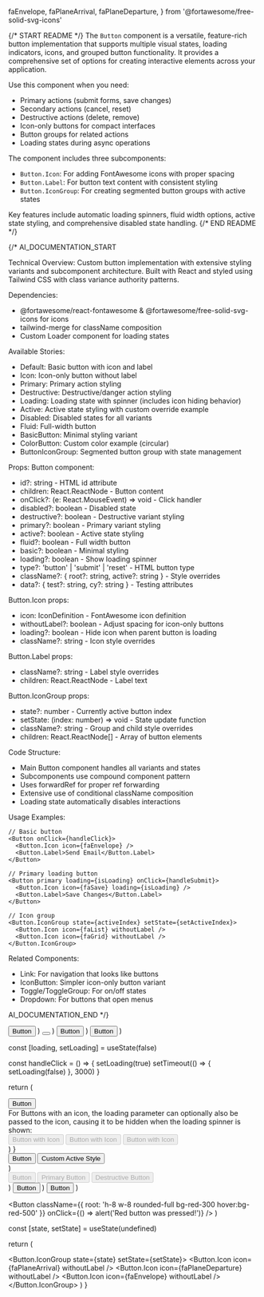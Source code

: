   faEnvelope,
  faPlaneArrival,
  faPlaneDeparture,
} from '@fortawesome/free-solid-svg-icons'

{/* START README */}
The `Button` component is a versatile, feature-rich button implementation that supports multiple visual states, loading indicators, icons, and grouped button functionality. It provides a comprehensive set of options for creating interactive elements across your application.

Use this component when you need:
- Primary actions (submit forms, save changes)
- Secondary actions (cancel, reset)
- Destructive actions (delete, remove)
- Icon-only buttons for compact interfaces
- Button groups for related actions
- Loading states during async operations

The component includes three subcomponents:
- `Button.Icon`: For adding FontAwesome icons with proper spacing
- `Button.Label`: For button text content with consistent styling
- `Button.IconGroup`: For creating segmented button groups with active states

Key features include automatic loading spinners, fluid width options, active state styling, and comprehensive disabled state handling.
{/* END README */}

{/*
AI_DOCUMENTATION_START

Technical Overview: Custom button implementation with extensive styling variants and subcomponent architecture. Built with React and styled using Tailwind CSS with class variance authority patterns.

Dependencies:
- @fortawesome/react-fontawesome & @fortawesome/free-solid-svg-icons for icons
- tailwind-merge for className composition
- Custom Loader component for loading states

Available Stories:
- Default: Basic button with icon and label
- Icon: Icon-only button without label
- Primary: Primary action styling
- Destructive: Destructive/danger action styling
- Loading: Loading state with spinner (includes icon hiding behavior)
- Active: Active state styling with custom override example
- Disabled: Disabled states for all variants
- Fluid: Full-width button
- BasicButton: Minimal styling variant
- ColorButton: Custom color example (circular)
- ButtonIconGroup: Segmented button group with state management

Props:
Button component:
- id?: string - HTML id attribute
- children: React.ReactNode - Button content
- onClick?: (e: React.MouseEvent) => void - Click handler
- disabled?: boolean - Disabled state
- destructive?: boolean - Destructive variant styling
- primary?: boolean - Primary variant styling
- active?: boolean - Active state styling
- fluid?: boolean - Full width button
- basic?: boolean - Minimal styling
- loading?: boolean - Show loading spinner
- type?: 'button' | 'submit' | 'reset' - HTML button type
- className?: { root?: string, active?: string } - Style overrides
- data?: { test?: string, cy?: string } - Testing attributes

Button.Icon props:
- icon: IconDefinition - FontAwesome icon definition
- withoutLabel?: boolean - Adjust spacing for icon-only buttons
- loading?: boolean - Hide icon when parent button is loading
- className?: string - Icon style overrides

Button.Label props:
- className?: string - Label style overrides
- children: React.ReactNode - Label text

Button.IconGroup props:
- state?: number - Currently active button index
- setState: (index: number) => void - State update function
- className?: string - Group and child style overrides
- children: React.ReactNode[] - Array of button elements

Code Structure:
- Main Button component handles all variants and states
- Subcomponents use compound component pattern
- Uses forwardRef for proper ref forwarding
- Extensive use of conditional className composition
- Loading state automatically disables interactions

Usage Examples:
```tsx
// Basic button
<Button onClick={handleClick}>
  <Button.Icon icon={faEnvelope} />
  <Button.Label>Send Email</Button.Label>
</Button>

// Primary loading button
<Button primary loading={isLoading} onClick={handleSubmit}>
  <Button.Icon icon={faSave} loading={isLoading} />
  <Button.Label>Save Changes</Button.Label>
</Button>

// Icon group
<Button.IconGroup state={activeIndex} setState={setActiveIndex}>
  <Button.Icon icon={faList} withoutLabel />
  <Button.Icon icon={faGrid} withoutLabel />
</Button.IconGroup>
```

Related Components:
- Link: For navigation that looks like buttons
- IconButton: Simpler icon-only button variant
- Toggle/ToggleGroup: For on/off states
- Dropdown: For buttons that open menus

AI_DOCUMENTATION_END
*/}

  <Button>
    <Button.Icon icon={faEnvelope} />
    <Button.Label>Button</Button.Label>
  </Button>
)

  <Button>
    <Button.Icon icon={faEnvelope} withoutLabel />
  </Button>
)

  <Button primary>
    <Button.Icon icon={faEnvelope} />
    <Button.Label>Button</Button.Label>
  </Button>
)

  <Button destructive>
    <Button.Icon icon={faEnvelope} />
    <Button.Label>Button</Button.Label>
  </Button>
)

  const [loading, setLoading] = useState(false)

const handleClick = () => {
setLoading(true)
setTimeout(() => {
setLoading(false)
}, 3000)
}

return (

<div className="flex flex-col gap-4">
  <Button loading className={{ root: 'w-max' }}>
    Button
  </Button>
  <div className="flex flex-col gap-2">
    <div>
      For Buttons with an icon, the loading parameter can optionally also be
      passed to the icon, causing it to be hidden when the loading spinner is
      shown:
    </div>
    <Button
      loading={loading}
      onClick={handleClick}
      disabled={loading}
      className={{ root: 'w-max' }}
    >
      <Button.Icon icon={faEnvelope} loading={loading} />
      <Button.Label>Button with Icon</Button.Label>
    </Button>
    <Button
      primary
      loading={loading}
      onClick={handleClick}
      disabled={loading}
      className={{ root: 'w-max' }}
    >
      <Button.Icon icon={faEnvelope} loading={loading} />
      <Button.Label>Button with Icon</Button.Label>
    </Button>
    <Button
      destructive
      loading={loading}
      onClick={handleClick}
      disabled={loading}
      className={{ root: 'w-max' }}
    >
      <Button.Icon icon={faEnvelope} loading={loading} />
      <Button.Label>Button with Icon</Button.Label>
    </Button>
  </div>
</div>
) }

  <div className="flex flex-col gap-4">
    <Button active className={{ root: 'w-max' }}>
      <Button.Icon icon={faEnvelope} />
      <Button.Label>Button</Button.Label>
    </Button>
    <Button
      active
      className={{
        root: 'w-max',
        active: 'bg-red-300 hover:bg-red-400 hover:text-black',
      }}
    >
      <Button.Icon icon={faEnvelope} />
      <Button.Label>Custom Active Style</Button.Label>
    </Button>
  </div>
)

  <div className="flex flex-col gap-4">
    <Button disabled>
      <Button.Icon icon={faEnvelope} />
      <Button.Label>Button</Button.Label>
    </Button>
    <Button primary disabled>
      <Button.Icon icon={faEnvelope} />
      <Button.Label>Primary Button</Button.Label>
    </Button>
    <Button destructive disabled>
      <Button.Icon icon={faEnvelope} />
      <Button.Label>Destructive Button</Button.Label>
    </Button>
  </div>
)

  <Button fluid>
    <Button.Icon icon={faEnvelope} />
    <Button.Label>Button</Button.Label>
  </Button>
)

  <Button basic>
    <Button.Icon icon={faEnvelope} />
    <Button.Label>Button</Button.Label>
  </Button>
)

  <Button
    className={{ root: 'h-8 w-8 rounded-full bg-red-300 hover:bg-red-500' }}
    onClick={() => alert('Red button was pressed!')}
  />
)

  const [state, setState] = useState(undefined)

return (

<Button.IconGroup state={state} setState={setState}>
  <Button.Icon icon={faPlaneArrival} withoutLabel />
  <Button.Icon icon={faPlaneDeparture} withoutLabel />
  <Button.Icon icon={faEnvelope} withoutLabel />
</Button.IconGroup>
) }
